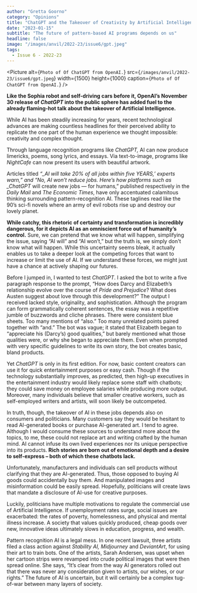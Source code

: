 ```yaml
---
author: "Gretta Goorno"
category: "Opinions"
title: "ChatGPT and the Takeover of Creativity by Artificial Intelligence?"
date: "2023-01-15"
subtitle: "The future of pattern-based AI programs depends on us"
headline: false
image: "/images/anvil/2022-23/issue6/gpt.jpeg"
tags:
  - Issue 6 - 2022-23
---
```


<Picture
	alt={`Photo of Of ChatGPT from OpenAI.`}
	src={`/images/anvil/2022-23/issue6/gpt.jpeg`}
	width={1500}
	height={1000}
	caption={`Photo of Of ChatGPT from OpenAI.`}
/>

**Like the Sophia robot and self-driving cars before it, OpenAI’s November 30 release of _ChatGPT_ into the public sphere has added fuel to the already flaming-hot talk about the takeover of Artificial Intelligence.**

While AI has been steadily increasing for years, recent technological advances are making countless headlines for their perceived ability to replicate the one part of the human experience we thought impossible: creativity and complex thought.

Through language recognition programs like _ChatGPT,_ AI can now produce limericks, poems, song lyrics, and essays. Via text-to-image, programs like _NightCafe_ can now present its users with beautiful artwork.

Articles titled _“\_AI will take 20% of all jobs within five YEARS,’ experts warn,” and “No, AI won’t reduce jobs. Here’s how platforms such as \_ChatGPT_ will create new jobs — for humans,” published respectively in the _Daily Mail_ and _The Economic Times_, have only accentuated calamitous thinking surrounding pattern-recognition AI. These taglines read like the 90’s sci-fi novels where an army of evil robots rise up and destroy our lovely planet.

**While catchy, this rhetoric of certainty and transformation is incredibly dangerous, for it depicts AI as an omniscient force out of humanity’s control.** Sure, we can pretend that we know what will happen, simplifying the issue, saying “AI will” and “AI won’t,” but the truth is, we simply don't know what will happen. While this uncertainty seems bleak, it actually enables us to take a deeper look at the competing forces that want to increase or limit the use of AI. If we understand these forces, we might just have a chance at actively shaping our futures.

Before I jumped in, I wanted to test _ChatGPT_. I asked the bot to write a five paragraph response to the prompt, “How does Darcy and Elizabeth’s relationship evolve over the course of _Pride and Prejudice_? What does Austen suggest about love through this development?” The output I received lacked style, originality, and sophistication. Although the program can form grammatically coherent sentences, the essay was a repetitive jumble of buzzwords and cliche phrases. There were consistent blue sheets. Too many mentions of “also.” Too many unrelated points paired together with “and.” The bot was vague; it stated that Elizabeth began to “appreciate his (Darcy’s) good qualities,” but barely mentioned what those qualities were, or why she began to appreciate them. Even when prompted with very specific guidelines to write its own story, the bot creates basic, bland products.

Yet _ChatGPT_ is only in its first edition. For now, basic content creators can use it for quick entertainment purposes or easy cash. Though if the technology substantially improves, as predicted, then high-up executives in the entertainment industry would likely replace some staff with chatbots; they could save money on employee salaries while producing more output. Moreover, many individuals believe that smaller creative workers, such as self-employed writers and artists, will soon likely be outcompeted.

In truth, though, the takeover of AI in these jobs depends also on consumers and politicians. Many customers say they would be hesitant to read AI-generated books or purchase AI-generated art. I tend to agree. Although I would consume these sources to understand more about the topics, to me, these could not replace art and writing crafted by the human mind. AI cannot infuse its own lived experiences nor its unique perspective into its products. **Rich stories are born out of emotional depth and a desire to self-express – both of which these chatbots lack.**

Unfortunately, manufacturers and individuals can sell products without clarifying that they are AI-generated. Thus, those opposed to buying AI goods could accidentally buy them. And manipulated images and misinformation could be easily spread. Hopefully, politicians will create laws that mandate a disclosure of AI-use for creative purposes.

Luckily, politicians have multiple motivations to regulate the commercial use of Artificial Intelligence. If unemployment rates surge, social issues are exacerbated: the rates of poverty, homelessness, and physical and mental illness increase. A society that values quickly produced, cheap goods over new, innovative ideas ultimately slows in education, progress, and wealth.

Pattern recognition AI is a legal mess. In one recent lawsuit, three artists filed a class action against _Stability AI, Midjourney_ and _DeviantArt_, for using their art to train bots. One of the artists, Sarah Andersen, was upset when her cartoon strips were revamped into crude political images that were then spread online. She says, “It’s clear from the way AI generators rolled out that there was never any consideration given to artists, our wishes, or our rights.” The future of AI is uncertain, but it will certainly be a complex tug-of-war between many layers of society.
